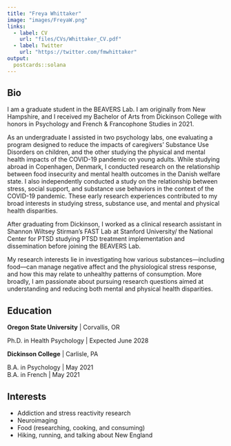 ```yaml
---
title: "Freya Whittaker"
image: "images/FreyaW.png"
links:
  - label: CV
    url: "files/CVs/Whittaker_CV.pdf"
  - label: Twitter
    url: "https://twitter.com/fmwhittaker"
output:
  postcards::solana
---
```

 
## Bio

I am a graduate student in the BEAVERS Lab. I am originally from New Hampshire, and I received my Bachelor of Arts from Dickinson College with honors in Psychology and French & Francophone Studies in 2021. 
 
As an undergraduate I assisted in two psychology labs, one evaluating a program designed to reduce the impacts of caregivers’ Substance Use Disorders on children, and the other studying the physical and mental health impacts of the COVID-19 pandemic on young adults. While studying abroad in Copenhagen, Denmark, I conducted research on the relationship between food insecurity and mental health outcomes in the Danish welfare state. I also independently conducted a study on the relationship between stress, social support, and substance use behaviors in the context of the COVID-19 pandemic. These early research experiences contributed to my broad interests in studying stress, substance use, and mental and physical health disparities. 
 
After graduating from Dickinson, I worked as a clinical research assistant in Shannon Wiltsey Stirman’s FAST Lab at Stanford University/ the National Center for PTSD studying PTSD treatment implementation and dissemination before joining the BEAVERS Lab.  
 
My research interests lie in investigating how various substances—including food—can manage negative affect and the physiological stress response, and how this may relate to unhealthy patterns of consumption. More broadly, I am passionate about pursuing research questions aimed at understanding and reducing both mental and physical health disparities. 
 
## Education


**Oregon State University** | Corvallis, OR

Ph.D. in Health Psychology | Expected June 2028

**Dickinson College** | Carlisle, PA

B.A. in Psychology | May 2021
</br>
B.A. in French | May 2021

## Interests

* Addiction and stress reactivity research
* Neuroimaging
* Food (researching, cooking, and consuming)
* Hiking, running, and talking about New England

